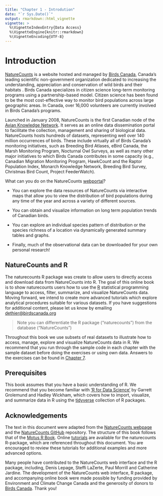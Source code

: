 ```yaml
---
title: "Chapter 1 - Introdution"
date: "`r Sys.Date()`"
output: rmarkdown::html_vignette
vignette: >
  %\VignetteIndexEntry{Data Access}
  %\VignetteEngine{knitr::rmarkdown}
  %\VignetteEncoding{UTF-8}
---
```


# Introduction {#Intro1}
[NatureCounts](https://naturecounts.ca/nc/default/main.jsp) is a website hosted and managed by [Birds Canada](https://www.birdscanada.org), Canada's leading scientific non-government organization dedicated to increasing the understanding, appreciation and conservation of wild birds and their habitats . Birds Canada specializes in citizen science long-term monitoring programs using a partnership-based model. Citizen science has been found to be the most cost-effective way to monitor bird populations across large geographic areas. In Canada, over 16,000 volunteers are currently involved in Birds Canada's programs.

Launched in January 2008, NatureCounts is the first Canadian node of the [Avian Knowledge Network](http://www.avianknowledge.net). It serves as an online data dissemination portal to facilitate the collection, management and sharing of biological data. NatureCounts hosts hundreds of datasets, representing well over 140 million occurrences of birds. These include virtually all of Birds Canada's monitoring initiatives, such as Breeding Bird Atlases, eBird Canada, the Marsh Monitoring Program, Nocturnal Owl Surveys, as well as many other major initiatives to which Birds Canada contributes in some capacity (e.g., Canadian Migration Monitoring Program, HawkCount and the Raptor Population Index, Monarch Knowledge Network, Breeding Bird Survey, Christmas Bird Count, Project FeederWatch).

What can you do on the NatureCounts [webportal](http://www.naturecounts.ca)?

-   You can explore the data resources of NatureCounts via interactive maps that allow you to view the distribution of bird populations during any time of the year and across a variety of different sources.

-   You can obtain and visualize information on long term population trends of Canadian birds.

-   You can explore an individual species pattern of distribution or the species richness of a location via dynamically generated summary tables and graphs.

-   Finally, much of the observational data can be downloaded for your own personal research!

## NatureCounts and R {#intro1.1}

The naturecounts R package was create to allow users to directly access and download data from NatureCounts into R. The goal of this online book is to show naturecounts users how to use the [R](https://www.r-project.org/) statistical programming language to access, filter, summarize, and visualize NatureCounts data. Moving forward, we intend to create more advanced tutorials which explore analytical procedures suitable for various datasets. If you have suggestions for additional content, please let us know by emailing [dethier\@birdscanada.org](mailto:dethier@birdscanada.org){.email}

> Note you can differentiate the R package ("naturecounts") from the database ("NatureCounts")

Throughout this book we use subsets of real datasets to illustrate how to access, manage, explore and visualize NatureCounts data in R. We recommend that you run through the sample code in each chapter with the sample dataset before doing the exercises or using own data. Answers to the exercises can be found in [Chapter 7](#Ans7).

## Prerequisites {#intro1.2}

This book assumes that you have a basic understanding of R. We recommend that you become familiar with ['R for Data Science'](http://r4ds.had.co.nz/) by Garrett Grolemund and Hadley Wickham, which covers how to import, visualize, and summarize data in R using the [tidyverse](https://www.tidyverse.org/) collection of R packages.

## Acknowledgements {#intro1.3}

The text in this document were adapted from the [NatureCounts webpage](https://naturecounts.ca/nc/default/main.jsp) and the [NatureCounts GitHub](https://birdscanada.github.io/naturecounts/) repository. The structure of this book follows that of the [Motus R Book](https://beta.motus.org/MotusRBook/index.html). Online [tutorials](https://birdscanada.github.io/naturecounts/articles/index.html) are available for the naturecounts R-package, which are referenced throughout this document. You are encouraged to review these tutorials for additional examples and more advanced options.

Many people have contributed to the NatureCounts web interface and the R package, including, Denis Lepage, Steffi LaZerte, Paul Morrill and Catherine Jardine. The development of the NatureCounts web interface, R package, and accompanying online book were made possible by funding provided by Environment and Climate Change Canada and the generosity of donors to [Birds Canada](https://www.birdscanada.org/give/). Thank you!
